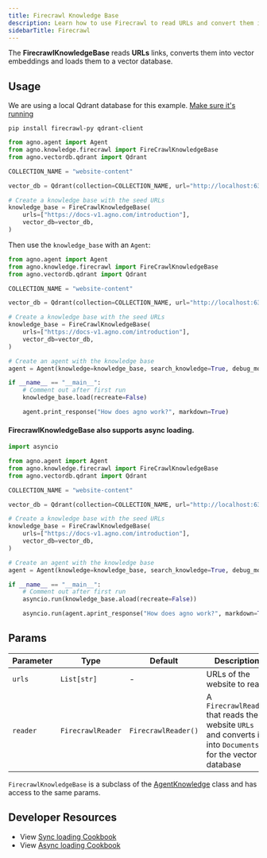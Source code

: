 ```yaml
---
title: Firecrawl Knowledge Base
description: Learn how to use Firecrawl to read URLs and convert them into vector embeddings.
sidebarTitle: Firecrawl
---
```


The **FirecrawlKnowledgeBase** reads **URLs** links, converts them into vector embeddings and loads them to a vector database.

## Usage

<Note>

We are using a local Qdrant database for this example. [Make sure it's running](https://docs-v1.agno.com/vectordb/qdrant)

</Note>

```shell
pip install firecrawl-py qdrant-client
```

```python
from agno.agent import Agent
from agno.knowledge.firecrawl import FireCrawlKnowledgeBase
from agno.vectordb.qdrant import Qdrant

COLLECTION_NAME = "website-content"

vector_db = Qdrant(collection=COLLECTION_NAME, url="http://localhost:6333")

# Create a knowledge base with the seed URLs
knowledge_base = FireCrawlKnowledgeBase(
    urls=["https://docs-v1.agno.com/introduction"],
    vector_db=vector_db,
)
```

Then use the `knowledge_base` with an `Agent`:

```python
from agno.agent import Agent
from agno.knowledge.firecrawl import FireCrawlKnowledgeBase
from agno.vectordb.qdrant import Qdrant

COLLECTION_NAME = "website-content"

vector_db = Qdrant(collection=COLLECTION_NAME, url="http://localhost:6333")

# Create a knowledge base with the seed URLs
knowledge_base = FireCrawlKnowledgeBase(
    urls=["https://docs-v1.agno.com/introduction"],
    vector_db=vector_db,
)

# Create an agent with the knowledge base
agent = Agent(knowledge=knowledge_base, search_knowledge=True, debug_mode=True)

if __name__ == "__main__":
    # Comment out after first run
    knowledge_base.load(recreate=False)

    agent.print_response("How does agno work?", markdown=True)
```

#### FirecrawlKnowledgeBase also supports async loading.

```python async_knowledge_base.py
import asyncio

from agno.agent import Agent
from agno.knowledge.firecrawl import FireCrawlKnowledgeBase
from agno.vectordb.qdrant import Qdrant

COLLECTION_NAME = "website-content"

vector_db = Qdrant(collection=COLLECTION_NAME, url="http://localhost:6333")

# Create a knowledge base with the seed URLs
knowledge_base = FireCrawlKnowledgeBase(
    urls=["https://docs-v1.agno.com/introduction"],
    vector_db=vector_db,
)

# Create an agent with the knowledge base
agent = Agent(knowledge=knowledge_base, search_knowledge=True, debug_mode=True)

if __name__ == "__main__":
    # Comment out after first run
    asyncio.run(knowledge_base.aload(recreate=False))

    asyncio.run(agent.aprint_response("How does agno work?", markdown=True))
```

## Params

| Parameter | Type               | Default             | Description                                                                           |
| --------- | ------------------ | ------------------- | ------------------------------------------------------------------------------------- |
| `urls`    | `List[str]`        | -                   | URLs of the website to read.                                                                          |
| `reader`  | `FirecrawlReader` | `FirecrawlReader()` | A `FirecrawlReader` that reads the website `URLs` and converts it into `Documents` for the vector database |

`FirecrawlKnowledgeBase` is a subclass of the [AgentKnowledge](/reference/knowledge/base) class and has access to the same params.

## Developer Resources

- View [Sync loading Cookbook](https://github.com/agno-agi/agno/blob/main/cookbook/agent_concepts/knowledge/firecrawl_kb.py)
- View [Async loading Cookbook](https://github.com/agno-agi/agno/blob/main/cookbook/agent_concepts/knowledge/firecrawl_kb_async.py)

